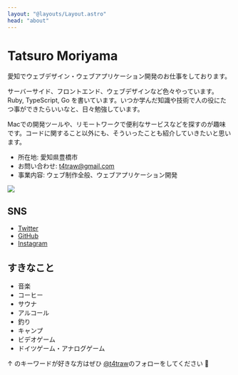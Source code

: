 ```yaml
---
layout: "@layouts/Layout.astro"
head: "about"
---
```


# Tatsuro Moriyama

愛知でウェブデザイン・ウェブアプリケーション開発のお仕事をしております。

サーバーサイド、フロントエンド、ウェブデザインなど色々やっています。Ruby, TypeScript, Go を書いています。いつか学んだ知識や技術で人の役にたつ事ができたらいいなと、日々勉強しています。

Macでの開発ツールや、リモートワークで便利なサービスなどを探すのが趣味です。コードに関すること以外にも、そういったことも紹介していきたいと思います。

- 所在地: 愛知県豊橋市
- お問い合わせ: t4traw@gmail.com
- 事業内容: ウェブ制作全般、ウェブアプリケーション開発

![](https://skillicons.dev/icons?i=html,css,ruby,ts,go,ai,ps)

## SNS

- [Twitter](https://twitter.com/t4traw)
- [GitHub](https://github.com/t4traw)
- [Instagram](https://www.instagram.com/t4trawm/)

## すきなこと

- 音楽
- コーヒー
- サウナ
- アルコール
- 釣り
- キャンプ
- ビデオゲーム
- ドイツゲーム・アナログゲーム

↑ のキーワードが好きな方はぜひ [@t4traw](https://twitter.com/t4traw)のフォローをしてください 🙌
